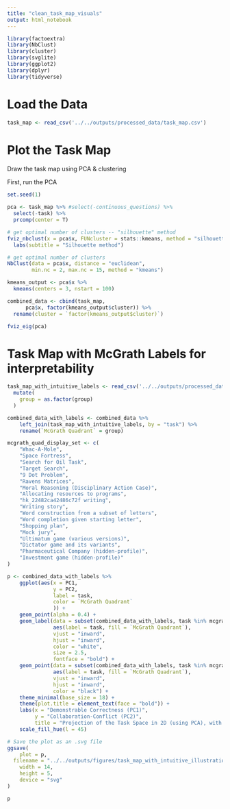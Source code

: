 ```yaml
---
title: "clean_task_map_visuals"
output: html_notebook
---
```


```r
library(factoextra)
library(NbClust)
library(cluster)
library(svglite)
library(ggplot2)
library(dplyr)
library(tidyverse)
```

# Load the Data
```r
task_map <- read_csv('../../outputs/processed_data/task_map.csv')
```

# Plot the Task Map

Draw the task map using PCA & clustering

First, run the PCA
```r
set.seed(1)

pca <- task_map %>% #select(-continuous_questions) %>%
  select(-task) %>%
  prcomp(center = T)

# get optimal number of clusters -- "silhouette" method
fviz_nbclust(x = pca$x, FUNcluster = stats::kmeans, method = "silhouette") +
  labs(subtitle = "Silhouette method")

# get optimal number of clusters
NbClust(data = pca$x, distance = "euclidean",
        min.nc = 2, max.nc = 15, method = "kmeans")

kmeans_output <- pca$x %>% 
  kmeans(centers = 3, nstart = 100)

combined_data <- cbind(task_map,
      pca$x, factor(kmeans_output$cluster)) %>%
  rename(cluster = `factor(kmeans_output$cluster)`)

fviz_eig(pca)
```



# Task Map with McGrath Labels for interpretability
```r
task_map_with_intuitive_labels <- read_csv('../../outputs/processed_data/hand_labeled_task_mcgrath_sectors.csv') %>%
  mutate(
    group = as.factor(group)
  )
```

```r
combined_data_with_labels <- combined_data %>%
    left_join(task_map_with_intuitive_labels, by = "task") %>%
    rename(`McGrath Quadrant` = group)

mcgrath_quad_display_set <- c(
    "Whac-A-Mole",
    "Space Fortress",
    "Search for Oil Task",
    "Target Search",
    "9 Dot Problem",
    "Ravens Matrices",
    "Moral Reasoning (Disciplinary Action Case)",
    "Allocating resources to programs",
    "hk_22482ca42486c72f writing",
    "Writing story",
    "Word construction from a subset of letters",
    "Word completion given starting letter",
    "Shopping plan",
    "Mock jury",
    "Ultimatum game (various versions)",
    "Dictator game and its variants",
    "Pharmaceutical Company (hidden-profile)",
    "Investment game (hidden-profile)"
)

p <- combined_data_with_labels %>%
    ggplot(aes(x = PC1,
               y = PC2,
               label = task,
               color = `McGrath Quadrant`
               )) +
    geom_point(alpha = 0.4) +
    geom_label(data = subset(combined_data_with_labels, task %in% mcgrath_quad_display_set),
               aes(label = task, fill = `McGrath Quadrant`),
               vjust = "inward",
               hjust = "inward",
               color = "white",
               size = 2.5,
               fontface = "bold") +
    geom_point(data = subset(combined_data_with_labels, task %in% mcgrath_quad_display_set),
               aes(label = task, fill = `McGrath Quadrant`),
               vjust = "inward",
               hjust = "inward",
               color = "black") +
    theme_minimal(base_size = 18) +
    theme(plot.title = element_text(face = "bold")) +
    labs(x = "Demonstrable Correctness (PC1)",
         y = "Collaboration-Conflict (PC2)",
         title = "Projection of the Task Space in 2D (using PCA), with Illustrative Tasks") +
    scale_fill_hue(l = 45)

# Save the plot as an .svg file
ggsave(
    plot = p,
  filename = "../../outputs/figures/task_map_with_intuitive_illustrations_raw.svg",
    width = 14,
    height = 5,
    device = "svg"
)

p
```